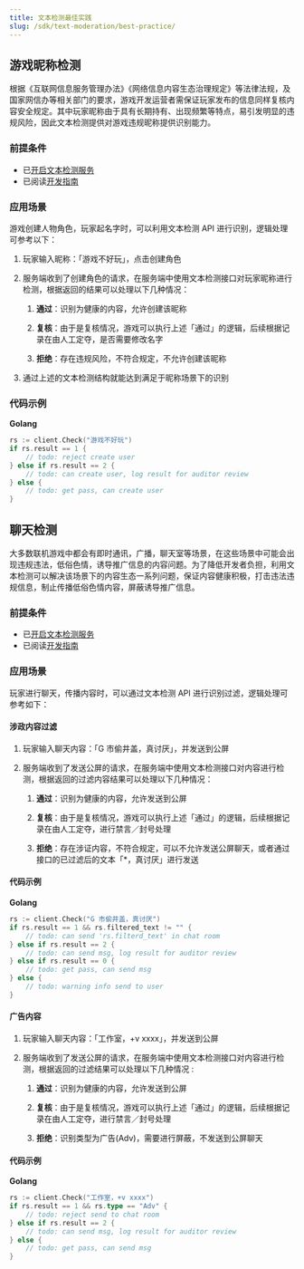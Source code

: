 ```yaml
---
title: 文本检测最佳实践
slug: /sdk/text-moderation/best-practice/
---
```


<head>
  <meta name="robots" content="noindex" />
</head>

## 游戏昵称检测

根据《互联网信息服务管理办法》《网络信息内容生态治理规定》等法律法规，及国家网信办等相关部门的要求，游戏开发运营者需保证玩家发布的信息同样复核内容安全规定。其中玩家昵称由于具有长期持有、出现频繁等特点，易引发明显的违规风险，因此文本检测提供对游戏违规昵称提供识别能力。

### 前提条件

 - 已[开启文本检测服务](/v3/sdk/text-moderation/features#开启文本检测服务)
 - 已阅读[开发指南](/v3/sdk/text-moderation/guide/)

### 应用场景

游戏创建人物角色，玩家起名字时，可以利用文本检测 API 进行识别，逻辑处理可参考以下：

1. 玩家输入昵称：「游戏不好玩」，点击创建角色
2. 服务端收到了创建角色的请求，在服务端中使用文本检测接口对玩家昵称进行检测，根据返回的结果可以处理以下几种情况：

    1. **通过**：识别为健康的内容，允许创建该昵称

    2. **复核**：由于是复核情况，游戏可以执行上述「通过」的逻辑，后续根据记录在由人工定夺，是否需要修改名字

    3. **拒绝**：存在违规风险，不符合规定，不允许创建该昵称

3. 通过上述的文本检测结构就能达到满足于昵称场景下的识别


### 代码示例

**Golang**

``` go
rs := client.Check("游戏不好玩")
if rs.result == 1 {
    // todo: reject create user
} else if rs.result == 2 {
    // todo: can create user, log result for auditor review
} else {
    // todo: get pass, can create user
}
```


## 聊天检测

大多数联机游戏中都会有即时通讯，广播，聊天室等场景，在这些场景中可能会出现违规违法，低俗色情，诱导推广信息的内容问题。为了降低开发者负担，利用文本检测可以解决该场景下的内容生态一系列问题，保证内容健康积极，打击违法违规信息，制止传播低俗色情内容，屏蔽诱导推广信息。

### 前提条件

 - 已[开启文本检测服务](/v3/sdk/text-moderation/features#开启文本检测服务)
 - 已阅读[开发指南](/v3/sdk/text-moderation/guide/)

### 应用场景

玩家进行聊天，传播内容时，可以通过文本检测 API 进行识别过滤，逻辑处理可参考如下：

#### 涉政内容过滤
1. 玩家输入聊天内容：「G 市偷井盖，真讨厌」，并发送到公屏
2. 服务端收到了发送公屏的请求，在服务端中使用文本检测接口对内容进行检测，根据返回的过滤内容结果可以处理以下几种情况：

    1. **通过**：识别为健康的内容，允许发送到公屏

    2. **复核**：由于是复核情况，游戏可以执行上述「通过」的逻辑，后续根据记录在由人工定夺，进行禁言／封号处理

    3. **拒绝**：存在涉证内容，不符合规定，可以不允许发送公屏聊天，或者通过接口的已过滤后的文本「*，真讨厌」进行发送

#### 代码示例

**Golang**

``` go
rs := client.Check("G 市偷井盖，真讨厌")
if rs.result == 1 && rs.filtered_text != "" {
    // todo: can send 'rs.filterd_text' in chat room
} else if rs.result == 2 {
    // todo: can send msg, log result for auditor review
} else if rs.result == 0 {
    // todo: get pass, can send msg
} else {
    // todo: warning info send to user
}
```

#### 广告内容

1. 玩家输入聊天内容：「工作室，+v xxxx」，并发送到公屏
2. 服务端收到了发送公屏的请求，在服务端中使用文本检测接口对内容进行检测，根据返回的过滤结果可以处理以下几种情况 :

    1. **通过**：识别为健康的内容，允许发送到公屏

    2. **复核**：由于是复核情况，游戏可以执行上述「通过」的逻辑，后续根据记录在由人工定夺，进行禁言／封号处理
    
    3. **拒绝**：识别类型为广告(Adv)，需要进行屏蔽，不发送到公屏聊天

#### 代码示例

**Golang**

``` go
rs := client.Check("工作室，+v xxxx")
if rs.result == 1 && rs.type == "Adv" {
    // todo: reject send to chat room
} else if rs.result == 2 {
    // todo: can send msg, log result for auditor review
} else {
    // todo: get pass, can send msg
}
```



